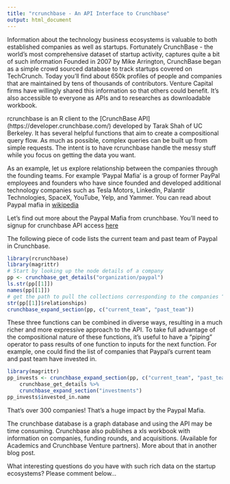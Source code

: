 ```yaml
---
title: "rcrunchbase - An API Interface to Crunchbase"
output: html_document
---
```


Information about the technology business ecosystems is valuable to both established companies as well as startups. Fortunately CrunchBase - the world’s most comprehensive dataset of startup activity,  captures quite a bit of such information 
Founded in 2007 by Mike Arrington, CrunchBase began as a simple crowd sourced database to track startups covered on TechCrunch.  Today you’ll find about 650k profiles of people and companies that are maintained by tens of thousands of contributors.
Venture Capital firms have willingly shared this information so that others could benefit. It's also accessible to everyone as APIs and to researches as downloadable workbook.  

rcrunchbase is an R client to the [CrunchBase API] (https://developer.crunchbase.com/) developed by Tarak Shah of UC Berkeley. It has several helpful functions that aim to create a compositional query flow. As much as possible, complex queries can be built up from simple requests. The intent is to have rcrunchbase  handle the messy stuff while you focus on getting the data you want.

As an example, let us explore relationship between the companies through the founding teams. For example 'Paypal Mafia' is a group of former PayPal employees and founders who have since founded and developed additional technology companies such as Tesla Motors, LinkedIn, Palantir Technologies, SpaceX, YouTube, Yelp, and Yammer. You can read about Paypal mafia in [wikipedia](http://en.wikipedia.org/wiki/PayPal_Mafia)

Let's find out more about the Paypal Mafia from crunchbase. You'll need to signup for crunchbase API access [here](https://developer.crunchbase.com/)

The following piece of code lists the current team and past team of Paypal in Crunchbase. 

```r
library(rcrunchbase)
library(magrittr)
# Start by looking up the node details of a company
pp <- crunchbase_get_details("organization/paypal")
ls.str(pp[[1]])
names(pp[[1]])
# get the path to pull the collections corresponding to the companies “current team” and "past team"
str(pp[[1]]$relationships)
crunchbase_expand_section(pp, c("current_team", "past_team"))
```

These three functions can be combined in diverse ways, resulting in a much richer and more expressive approach to the API. To take full advantage of the compositional nature of these functions, it’s useful to have a “piping” operator to pass results of one function to inputs for the next function. For example, one could find the list of companies that Paypal's current team and past team have invested in.

```r
library(magrittr)
pp_invests <- crunchbase_expand_section(pp, c("current_team", "past_team")) %>%
    crunchbase_get_details %>%
    crunchbase_expand_section("investments")
pp_invests$invested_in.name
```

That's over 300 companies! That's a huge impact by the Paypal Mafia.

The crunchbase database is a graph database and using the API may be time consuming. Crunchbase also publishes a xls workbook with information on companies, funding rounds, and acquisitions. (Available for Academics and Crunchbase Venture partners). More about that in another blog post.

What interesting questions do you have with such rich data on the startup ecosystems? Please comment below...
